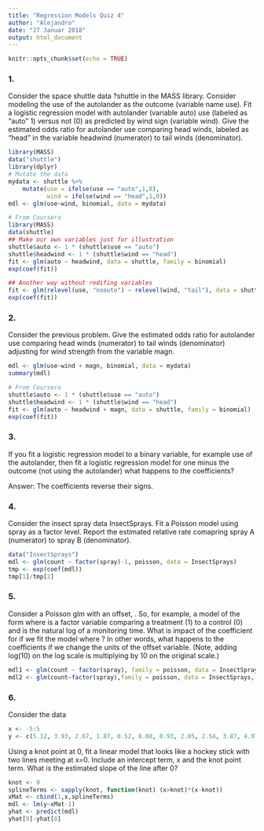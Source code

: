 ```yaml
---
title: "Regression Models Quiz 4"
author: "Alejandro"
date: "27 Januar 2018"
output: html_document
---
```


```r
knitr::opts_chunk$set(echo = TRUE)
```

### 1. 

Consider the space shuttle data ?shuttle in the MASS library. Consider modeling the use of the autolander as the outcome (variable name use). Fit a logistic regression model with autolander (variable auto) use (labeled as "auto" 1) versus not (0) as predicted by wind sign (variable wind). Give the estimated odds ratio for autolander use comparing head winds, labeled as "head" in the variable headwind (numerator) to tail winds (denominator).

```r
library(MASS)
data("shuttle")
library(dplyr)
# Mutate the data
mydata <- shuttle %>%
    mutate(use = ifelse(use == "auto",1,0),
           wind = ifelse(wind == "head",1,0))
mdl <- glm(use~wind, binomial, data = mydata)

# From Coursera
library(MASS)
data(shuttle)
## Make our own variables just for illustration
shuttle$auto <- 1 * (shuttle$use == "auto")
shuttle$headwind <- 1 * (shuttle$wind == "head")
fit <- glm(auto ~ headwind, data = shuttle, family = binomial)
exp(coef(fit))

## Another way without redifing variables
fit <- glm(relevel(use, "noauto") ~ relevel(wind, "tail"), data = shuttle, family = binomial)
exp(coef(fit))


```

### 2.

Consider the previous problem. Give the estimated odds ratio for autolander use comparing head winds (numerator) to tail winds (denominator) adjusting for wind strength from the variable magn.

```r
mdl <- glm(use~wind + magn, binomial, data = mydata)
summary(mdl)

# From Coursera
shuttle$auto <- 1 * (shuttle$use == "auto")
shuttle$headwind <- 1 * (shuttle$wind == "head")
fit <- glm(auto ~ headwind + magn, data = shuttle, family = binomial)
exp(coef(fit))
```

### 3.

If you fit a logistic regression model to a binary variable, for example use of the autolander, then fit a logistic regression model for one minus the outcome (not using the autolander) what happens to the coefficients?

Answer: The coefficients reverse their signs.

### 4.

Consider the insect spray data InsectSprays. Fit a Poisson model using spray as a factor level. Report the estimated relative rate comapring spray A (numerator) to spray B (denominator).

```r
data("InsectSprays")
mdl <- glm(count ~ factor(spray)-1, poisson, data = InsectSprays)
tmp <- exp(coef(mdl))
tmp[1]/tmp[2]
```

### 5. 

Consider a Poisson glm with an offset, . So, for example, a model of the form where is a factor variable comparing a treatment (1) to a control (0) and is the natural log of a monitoring time. What is impact of the coefficient for if we fit the model where ? In other words, what happens to the coefficients if we change the units of the offset variable. (Note, adding log(10) on the log scale is multiplying by 10 on the original scale.)

```r
mdl1 <- glm(count ~ factor(spray), family = poisson, data = InsectSprays, offset = log(count+1))
mdl2 <- glm(count~factor(spray),family = poisson, data = InsectSprays, offset = log(10) + log(count+1))

```

### 6.

Consider the data
```r
x <- -5:5
y <- c(5.12, 3.93, 2.67, 1.87, 0.52, 0.08, 0.93, 2.05, 2.54, 3.87, 4.97)
```
Using a knot point at 0, fit a linear model that looks like a hockey stick with two lines meeting at x=0. Include an intercept term, x and the knot point term. What is the estimated slope of the line after 0?

```r
knot <- 0
splineTerms <- sapply(knot, function(knot) (x>knot)*(x-knot))
xMat <- cbind(1,x,splineTerms)
mdl <- lm(y~xMat-1)
yhat <- predict(mdl)
yhat[9]-yhat[8]
```